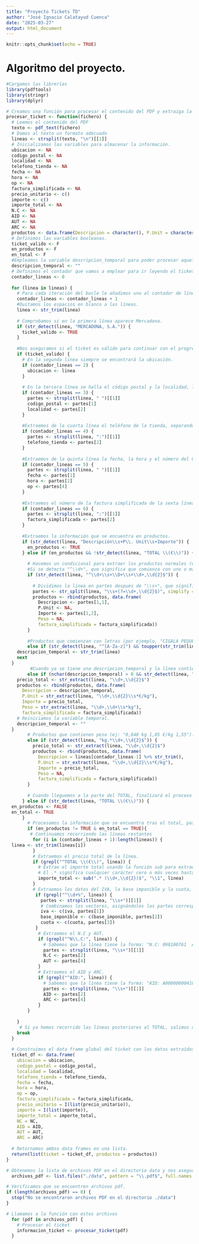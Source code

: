 ```yaml
---
title: "Proyecto Tickets TD"
author: "José Ignacio Calatayud Cuenca"
date: "2025-03-27"
output: html_document
---
```


```r
knitr::opts_chunk$set(echo = TRUE)
```

# Algoritmo del proyecto. 


```r

#Cargamos las librerías
library(pdftools)
library(stringr)
library(dplyr)

```


```r
  
# Creamos una función para procesar el contenido del PDF y extraiga la información
procesar_ticket <- function(fichero) {
  # Leemos el contenido del PDF
  texto <- pdf_text(fichero)
  # Damos al texto un formato adecuado
  lineas <- strsplit(texto, "\n")[[1]]
  # Inicializamos las variables para almacenar la información.
  ubicacion <- NA
  codigo_postal <- NA
  localidad <- NA
  telefono_tienda <- NA
  fecha <- NA
  hora <- NA
  op <- NA
  factura_simplificada <- NA
  precio_unitario <- c()
  importe <- c()
  importe_total <- NA
  N.C <- NA
  AID <- NA
  AUT <- NA
  ARC <- NA
  productos <- data.frame(Descripcion = character(), P.Unit = character(), Importe = character(), Peso = character(), factura_simplificada = character())
  # Definimos las variables booleanas.
  ticket_valido <- F
  en_productos <- F
  en_total <- F
  #Empleamos la variable descripcion_temporal para poder procesar aquellos productos que están formado por dos líneas.
  descripcion_temporal <- ""
  # Definimos el contador que vamos a emplear para ir leyendo el ticket.
  contador_lineas <- 0
  
  for (linea in lineas) {
    # Para cada iteración del bucle le añadimos uno al contador de líneas.
    contador_lineas <- contador_lineas + 1
    #Quitamos los espacios en blanco a las líneas.
    linea <- str_trim(linea)
    
    # Comprobamos si en la primera línea aparece Mercadona.
    if (str_detect(linea, "MERCADONA, S.A.")) {
      ticket_valido <- TRUE
    }
    
    #Nos aseguramos si el ticket es válido para continuar con el progreso.
    if (ticket_valido) {
      # En la segunda linea siempre se encontrará la ubicación.
      if (contador_lineas == 2) {
        ubicacion <- linea
      }
      
      # En la tercera línea se halla el código postal y la localidad, las guardamos separando la linea por el espacio.
      if (contador_lineas == 3) {
        partes <- strsplit(linea, " ")[[1]]
        codigo_postal <- partes[1]
        localidad <- partes[2]
      }
      
      #Extraemos de la cuarta línea el teléfono de la tienda, separando por los dos punto para así quedarnos únicamente con el número.
      if (contador_lineas == 4) {
        partes <- strsplit(linea, ":")[[1]]
        telefono_tienda <- partes[2]
      }
      
      #Extraemos de la quinta línea la fecha, la hora y el número del OP, separando la línea por el espacio.
      if (contador_lineas == 5) {
        partes <- strsplit(linea, " ")[[1]]
        fecha <- partes[1]
        hora <- partes[2]
        op <- partes[4]
      }
      
      #Extraemos el número de la factura simplificada de la sexta línea mediante la división de la misma por los dos puntos.
      if (contador_lineas == 6) {
        partes <- strsplit(linea, ":")[[1]]
        factura_simplificada <- partes[2]
      }
      
      #Extraemos la información que se encuentra en productos.
      if (str_detect(linea, "Descripción\\s+P\\. Unit\\s+Importe")) {
        en_productos <- TRUE
      } else if (en_productos && !str_detect(linea, "TOTAL \\(€\\)")) {
        
        # Hacemos un condicional para extraer los productos normales (ej: "1 GARROFON 1,20").
        #Si se detecta "^\\d+", que significa que comienza con uno o más dígitos, en nuestro caso es la cantidad. Luego "\\s+", que significa que va seguido de uno o más espacios. Seguido de "\\D+", que significa uno o más caracteres que no son dígitos, que en nuestro caso es la descripción del producto. A continuación otro "\\s+" y por último "\\d+,\\d{2}$", que significa que es uno o más dígitos (precio en euros), seguido de una coma y exactamente 2 dígitos (los céntimos).
        if (str_detect(linea, "^\\d+\\s+\\D+\\s+\\d+,\\d{2}$")) {
          
          # Dividimos la linea en partes después de "\\s+", que significa uno o más espacios y "(?=\\d+,\\d{2}$)", que busca el precio (explicado anteriormente) sin incluirlo en la separación. Utilizamos simplify con un valor TRUE para que así nos devuelva partes como una matriz que es de más fácil acceso. 
          partes <- str_split(linea, "\\s+(?=\\d+,\\d{2}$)", simplify = TRUE)
          productos <- rbind(productos, data.frame(
            Descripcion <- partes[1,1],
            P.Unit <- NA,
            Importe <- partes[1,2],
            Peso = NA,
            factura_simplificada = factura_simplificada))
        }
        
        #Productos que comienzan con letras (por ejemplo, "CIGALA PEQUEÑA REF") y que NO sean "PESCADO". Se guarda la descripción en descripcion_temporal y se pasa a la siguiente línea.
        else if (str_detect(linea, "^[A-Za-z]") && toupper(str_trim(linea)) != "PESCADO") {
    descripcion_temporal <- str_trim(linea)
    next
  }
         #Cuando ya se tiene una descripcion_temporal y la línea contiene datos de peso (ej: "0,222 kg 16,85 €/kg 3,74").
        else if (nchar(descripcion_temporal) > 0 && str_detect(linea, "kg.*\\d+,\\d{2}$")) {
    precio_total <- str_extract(linea, "\\d+,\\d{2}$")
    productos <- rbind(productos, data.frame(
      Descripcion = descripcion_temporal,
      P.Unit = str_extract(linea, "\\d+,\\d{2}\\s*€/kg"),
      Importe = precio_total,
      Peso = str_extract(linea, "\\d+,\\d+\\s*kg"),
      factura_simplificada = factura_simplificada))
    # Reiniciamos la variable temporal.
    descripcion_temporal <- ""
  }
        # Productos que contienen peso (ej: "0,840 kg 1,85 €/kg 1,55").
        else if (str_detect(linea, "kg.*\\d+,\\d{2}$")) {
          precio_total <- str_extract(linea, "\\d+,\\d{2}$")
          productos <- rbind(productos, data.frame(
            Descripcion = lineas[contador_lineas-1] %>% str_trim(),
            P.Unit = str_extract(linea, "\\d+,\\d{2}\\s*€/kg"),
            Importe = precio_total,
            Peso = NA,
            factura_simplificada = factura_simplificada))
        }
    
        # Cuando lleguemos a la parte del TOTAL, finalizará el proceso de extracción de elementos de la descripción asignándole el valor FALSE a la variable en_productos.
      } else if (str_detect(linea, "TOTAL \\(€\\)")) {
  en_productos <- FALSE
  en_total <- TRUE
      }
        # Procesamos la información que se encuentra tras el total, pasando la descripción.
        if (en_productos != TRUE & en_total == TRUE){
         # Continuamos recorriendo las líneas restantes
          for (i in (contador_lineas + 1):length(lineas)) {
  linea <- str_trim(lineas[i]) 
          }
          # Extraemos el precio total de la línea.
          if (grepl("^TOTAL \\(€\\)", linea)) {
            # Extrae el importe total usando la función sub para extraer los valores numéricos en este caso el precio del final de la línea.
            # El .* significa cualquier carácter cero o más veces hasta (\\d+,\\d{2}) que indica un número con formato dígitos, una coma y dos decimales finalizando con el $ para asegurarse que es el final de la cadena. Y el \\1 nos asegura que la función extraerá el primer grupo capturado.
            importe_total <- sub(".* (\\d+,\\d{2})$", "\\1", linea)
          }
          # Extraemos los datos del IVA, la base imponible y la cuota, detectando una línea que comienza con un porcentaje, por ejemplo: "0% 21,06 0,00".
           if (grepl("^\\d+%", linea)) {
             partes <- strsplit(linea, "\\s+")[[1]]
             # Combinamos los vectores, asignándoles las partes correspondientes.
             iva <- c(iva, partes[1])
             base_imponible <- c(base_imponible, partes[2])
             cuota <- c(cuota, partes[3])
           }
            # Extraemos el N.C y AUT.
            if (grepl("^N\\.C:", linea)) {
              # Sabemos que la línea tiene la forma: "N.C: 098100761  AUT: 123754".
              partes <- strsplit(linea, "\\s+")[[1]]
              N.C <- partes[2]
              AUT <- partes[4] 
            }
            # Extraemos el AID y ARC.
            if (grepl("^AID:", linea)) { 
              # Sabemos que la línea tiene la forma: "AID: A0000000041010   ARC: 3030".
              partes <- strsplit(linea, "\\s+")[[1]]
              AID <- partes[2]
              ARC <- partes[4]
            }
        }
      
    }
     # Si ya hemos recorrido las líneas posteriores al TOTAL, salimos del bucle principal.
    break
  }
  
  # Construimos el data frame global del ticket con los datos extraídos.
  ticket_df <- data.frame(
    ubicacion = ubicacion,
    codigo_postal = codigo_postal,
    localidad = localidad,
    telefono_tienda = telefono_tienda,
    fecha = fecha,
    hora = hora,
    op = op,
    factura_simplificada = factura_simplificada,
    precio_unitario = I(list(precio_unitario)),
    importe = I(list(importe)),
    importe_total = importe_total,
    NC = NC,
    AID = AID,
    AUT = AUT,
    ARC = ARC)
  
  # Retornamos ambos data frames en una lista.
  return(list(ticket = ticket_df, productos = productos))
}

```


```r

# Obtenemos la lista de archivos PDF en el directorio data y nos aseguramos que también detecte los archivos ".PDF" mediante "ignore.case = TRUE".
  archivos_pdf <- list.files("./data", pattern = "\\.pdf$", full.names = TRUE, ignore.case = TRUE)

# Verificamos que se encuentren archivos pdf.
if (length(archivos_pdf) == 0) {
  stop("No se encontraron archivos PDF en el directorio ./data")
}

# Llamamos a la función con estos archivos
  for (pdf in archivos_pdf) {
    # Procesar el ticket
    informacion_ticket <- procesar_ticket(pdf)
  }
  
```

